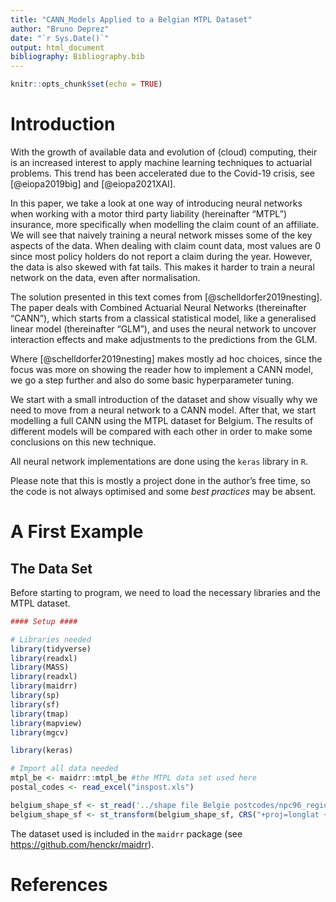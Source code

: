 ```yaml
---
title: "CANN_Models Applied to a Belgian MTPL Dataset"
author: "Bruno Deprez"
date: "`r Sys.Date()`"
output: html_document
bibliography: Bibliography.bib
---
```


```r
knitr::opts_chunk$set(echo = TRUE)
```

# Introduction

With the growth of available data and evolution of (cloud) computing, their is an increased interest to apply machine learning techniques to actuarial problems. This trend has been accelerated due to the Covid-19 crisis, see [@eiopa2019big] and [@eiopa2021XAI].

In this paper, we take a look at one way of introducing neural networks when working with a motor third party liability (hereinafter "MTPL") insurance, more specifically when modelling the claim count of an affiliate. We will see that naively training a neural network misses some of the key aspects of the data. When dealing with claim count data, most values are 0 since most policy holders do not report a claim during the year. However, the data is also skewed with fat tails. This makes it harder to train a neural network on the data, even after normalisation. 

The solution presented in this text comes from [@schelldorfer2019nesting]. The paper deals with Combined Actuarial Neural Networks (thereinafter "CANN"), which starts from a classical statistical model, like a generalised linear model (thereinafter "GLM"), and uses the neural network to uncover interaction effects and make adjustments to the predictions from the GLM.

Where [@schelldorfer2019nesting] makes mostly ad hoc choices, since the focus was more on showing the reader how to implement a CANN model, we go a step further and also do some basic hyperparameter tuning. 

We start with a small introduction of the dataset and show visually why we need to move from a neural network to a CANN model. After that, we start modelling a full CANN using the MTPL dataset for Belgium. The results of different models will be compared with each other in order to make some conclusions on this new technique. 

All neural network implementations are done using the `keras` library in `R`.

Please note that this is mostly a project done in the author's free time, so the code is not always optimised and some *best practices* may be absent. 

# A First Example
## The Data Set
Before starting to program, we need to load the necessary libraries and the MTPL dataset. 
```r
#### Setup ####

# Libraries needed
library(tidyverse)
library(readxl)
library(MASS)
library(readxl)
library(maidrr)
library(sp)
library(sf)
library(tmap)
library(mapview)
library(mgcv)

library(keras)

# Import all data needed
mtpl_be <- maidrr::mtpl_be #the MTPL data set used here
postal_codes <- read_excel("inspost.xls")

belgium_shape_sf <- st_read('../shape file Belgie postcodes/npc96_region_Project1.shp', quiet = TRUE)
belgium_shape_sf <- st_transform(belgium_shape_sf, CRS("+proj=longlat +datum=WGS84")) 
```

The dataset used is included in the `maidrr` package (see <https://github.com/henckr/maidrr>).

# References

